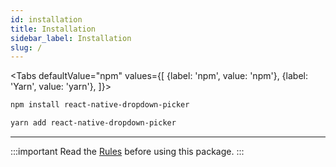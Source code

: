 ```yaml
---
id: installation
title: Installation
sidebar_label: Installation
slug: /
---
```



<Tabs
  defaultValue="npm"
  values={[
    {label: 'npm', value: 'npm'},
    {label: 'Yarn', value: 'yarn'},
  ]}>
<TabItem value="npm">

```bash
npm install react-native-dropdown-picker
```

</TabItem>
<TabItem value="yarn">

```bash
yarn add react-native-dropdown-picker
```

</TabItem>
</Tabs>

---

:::important
Read the [Rules](docs/rules) before using this package.
:::